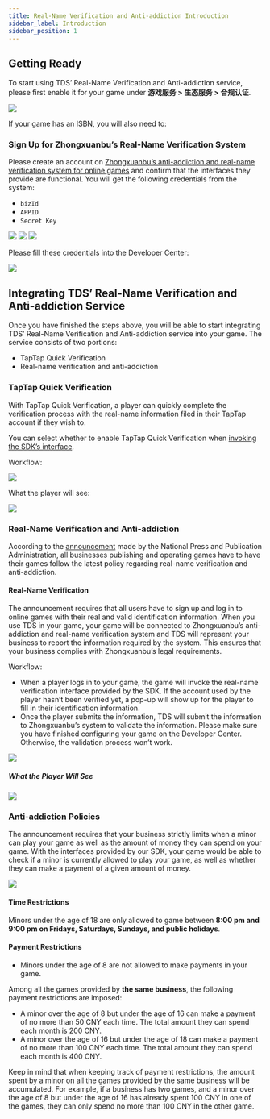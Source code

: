 ```yaml
---
title: Real-Name Verification and Anti-addiction Introduction
sidebar_label: Introduction
sidebar_position: 1
---
```


## Getting Ready

To start using TDS’ Real-Name Verification and Anti-addiction service, please first enable it for your game under **游戏服务 > 生态服务 > 合规认证**.

![](https://capacity-files.lcfile.com/8xGphnizlUYCzCxGCgsda1d07119IRqG/compliance-certification.png)

If your game has an ISBN, you will also need to:

### Sign Up for Zhongxuanbu’s Real-Name Verification System

Please create an account on [Zhongxuanbu’s anti-addiction and real-name verification system for online games](https://wlc.nppa.gov.cn/fcm_company/index.html#/login?redirect=%2F) and confirm that the interfaces they provide are functional. You will get the following credentials from the system:

- `bizId`
- `APPID` 
- `Secret Key`

![](/img/anti-addiction/biz-id.png)
![](/img/anti-addiction/testcase.png)
![](/img/anti-addiction/secretkey.png)

Please fill these credentials into the Developer Center:

![](https://capacity-files.lcfile.com/3WYezwPnXmK3zOLdVGLPWuvuf0MX4m1M/anti-addiction-qualification.png)

## Integrating TDS’ Real-Name Verification and Anti-addiction Service

Once you have finished the steps above, you will be able to start integrating TDS’ Real-Name Verification and Anti-addiction service into your game. The service consists of two portions:

- TapTap Quick Verification
- Real-name verification and anti-addiction

### TapTap Quick Verification

With TapTap Quick Verification, a player can quickly complete the verification process with the real-name information filed in their TapTap account if they wish to.

You can select whether to enable TapTap Quick Verification when [invoking the SDK’s interface](/sdk/anti-addiction/guide/#identity-verification).

Workflow:

![](/img/anti-addiction/anti-addiction-flow.png)

What the player will see:

![](/img/anti-addiction/image2021-10-18_17-57-51.png)

### Real-Name Verification and Anti-addiction

According to the [announcement](http://www.nppa.gov.cn/nppa/contents/279/98792.shtml) made by the National Press and Publication Administration, all businesses publishing and operating games have to have their games follow the latest policy regarding real-name verification and anti-addiction.

#### Real-Name Verification

The announcement requires that all users have to sign up and log in to online games with their real and valid identification information. When you use TDS in your game, your game will be connected to Zhongxuanbu’s anti-addiction and real-name verification system and TDS will represent your business to report the information required by the system. This ensures that your business complies with Zhongxuanbu’s legal requirements.

Workflow:

- When a player logs in to your game, the game will invoke the real-name verification interface provided by the SDK. If the account used by the player hasn’t been verified yet, a pop-up will show up for the player to fill in their identification information.
- Once the player submits the information, TDS will submit the information to Zhongxuanbu’s system to validate the information. Please make sure you have finished configuring your game on the Developer Center. Otherwise, the validation process won’t work.

![](/img/anti-addiction/anti-addiction-flow-2.png)

##### What the Player Will See

![](/img/anti-addiction/image2021-10-19_17-4-12.png)

### Anti-addiction Policies

The announcement requires that your business strictly limits when a minor can play your game as well as the amount of money they can spend on your game.
With the interfaces provided by our SDK, your game would be able to check if a minor is currently allowed to play your game, as well as whether they can make a payment of a given amount of money.

![](/img/anti-addiction/not-allow-play.png)


#### Time Restrictions

Minors under the age of 18 are only allowed to game between **8:00 pm and 9:00 pm on Fridays, Saturdays, Sundays, and public holidays**.

#### Payment Restrictions

- Minors under the age of 8 are not allowed to make payments in your game.

Among all the games provided by **the same business**, the following payment restrictions are imposed:

- A minor over the age of 8 but under the age of 16 can make a payment of no more than 50 CNY each time. The total amount they can spend each month is 200 CNY.
- A minor over the age of 16 but under the age of 18 can make a payment of no more than 100 CNY each time. The total amount they can spend each month is 400 CNY.

Keep in mind that when keeping track of payment restrictions, the amount spent by a minor on all the games provided by the same business will be accumulated.
For example, if a business has two games, and a minor over the age of 8 but under the age of 16 has already spent 100 CNY in one of the games, they can only spend no more than 100 CNY in the other game.
